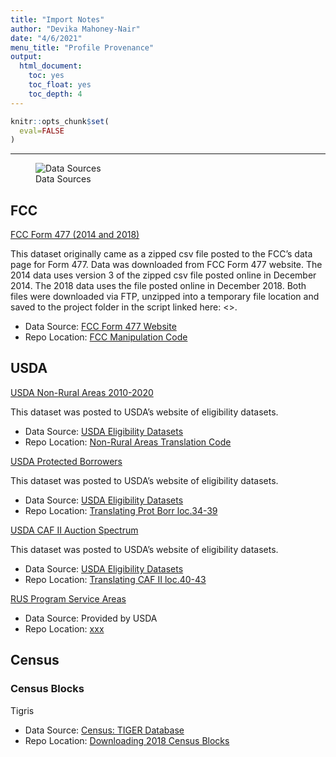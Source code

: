 ```yaml
---
title: "Import Notes"
author: "Devika Mahoney-Nair"
date: "4/6/2021"
menu_title: "Profile Provenance"
output: 
  html_document:
    toc: yes
    toc_float: yes
    toc_depth: 4
---
```


```r
knitr::opts_chunk$set(
  eval=FALSE
)
```

------------------------------------------------------------------------

![Data Sources](images/Data Sources USDA BB.png)
  

## FCC

[FCC Form 477 (2014 and 2018)]{.ul}

This dataset originally came as a zipped csv file posted to the FCC's data page for Form 477. Data was downloaded from FCC Form 477 website. The 2014 data uses version 3 of the zipped csv file posted online in December 2014. The 2018 data uses the file posted online in December 2018. Both files were downloaded via FTP, unzipped into a temporary file location and saved to the project folder in the script linked here: <>.

* Data Source: [FCC Form 477 Website](https://www.fcc.gov/general/broadband-deployment-data-fcc-form-477)
* Repo Location: [FCC Manipulation Code](https://github.com/uva-bi-sdad/rural_broadband/blob/dtmn_elig/src/eligibility/fcc_speed_data_load_manip.R)

## USDA

[USDA Non-Rural Areas 2010-2020]{.ul}

This dataset was posted to USDA's website of eligibility datasets. 

* Data Source: [USDA Eligibility Datasets](https://www.usda.gov/reconnect/eligibility-area-map-datasets)
* Repo Location: [Non-Rural Areas Translation Code](https://github.com/uva-bi-sdad/rural_broadband/blob/dtmn_elig/src/eligibility/usda_nonrural_areas_map_manip.Rmd)

[USDA Protected Borrowers]{.ul}

This dataset was posted to USDA's website of eligibility datasets. 

* Data Source: [USDA Eligibility Datasets](https://www.usda.gov/reconnect/eligibility-area-map-datasets)
* Repo Location: [Translating Prot Borr loc.34-39](https://github.com/uva-bi-sdad/rural_broadband/blob/dtmn_elig/src/eligibility/eligibilitymaps_18NOV2020.R)


[USDA CAF II Auction Spectrum]{.ul}

This dataset was posted to USDA's website of eligibility datasets. 

* Data Source: [USDA Eligibility Datasets](https://www.usda.gov/reconnect/eligibility-area-map-datasets)
* Repo Location: [Translating CAF II loc.40-43](https://github.com/uva-bi-sdad/rural_broadband/blob/dtmn_elig/src/eligibility/eligibilitymaps_18NOV2020.R)


[RUS Program Service Areas]{.ul}


* Data Source: Provided by USDA
* Repo Location: [xxx](https://github.com/uva-bi-sdad/rural_broadband/blob/dtmn_elig/src/eligibility/eligibilitymaps_18NOV2020.R)


## Census 

### Census Blocks

Tigris 

* Data Source: [Census: TIGER Database](https://www2.census.gov/geo/tiger/TIGER2018/TABBLOCK/)
* Repo Location: [Downloading 2018 Census Blocks](https://github.com/uva-bi-sdad/rural_broadband/blob/dtmn_elig/src/census_blocks/get2018censusblocks.R)
